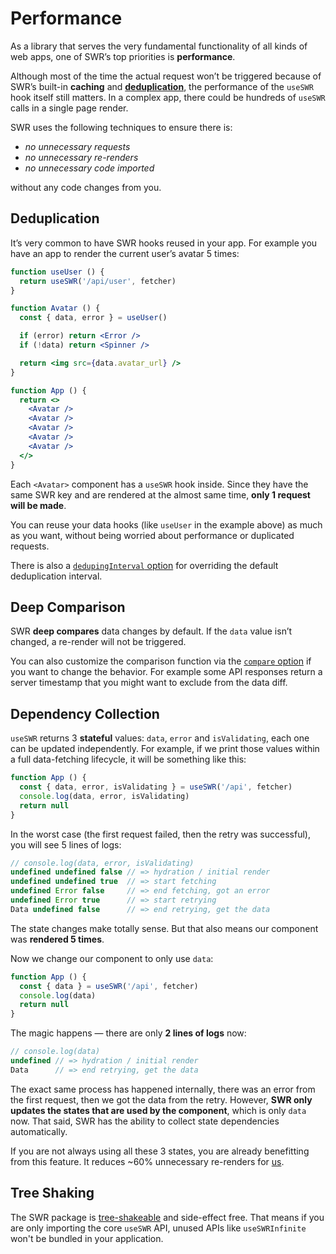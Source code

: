# Performance

As a library that serves the very fundamental functionality of all kinds of web apps, one of SWR’s top priorities is **performance**. 

Although most of the time the actual request won’t be triggered because of SWR’s built-in **caching** and **[deduplication](/advanced/performance#deduplication)**, 
the performance of the `useSWR` hook itself still matters. In a complex app, there could be hundreds of `useSWR` calls in a single page render.

SWR uses the following techniques to ensure there is:
- _no unnecessary requests_
- _no unnecessary re-renders_
- _no unnecessary code imported_

without any code changes from you.

## Deduplication

It’s very common to have SWR hooks reused in your app. For example you have an app to render the current user’s avatar 5 times:

```jsx
function useUser () {
  return useSWR('/api/user', fetcher)
}

function Avatar () {
  const { data, error } = useUser()

  if (error) return <Error />
  if (!data) return <Spinner />

  return <img src={data.avatar_url} />
}

function App () {
  return <>
    <Avatar />
    <Avatar />
    <Avatar />
    <Avatar />
    <Avatar />
  </>
}
```

Each `<Avatar>` component has a `useSWR` hook inside. Since they have the same SWR key and are rendered at the almost same time, **only 1 request will be made**.

You can reuse your data hooks (like `useUser` in the example above) as much as you want, without being worried about performance or duplicated requests.

There is also a [`dedupingInterval` option](/docs/options) for overriding the default deduplication interval.

## Deep Comparison

SWR **deep compares** data changes by default. If the `data` value isn’t changed, a re-render will not be triggered.

You can also customize the comparison function via the [`compare` option](/docs/options) if you want to change the behavior. 
For example some API responses return a server timestamp that you might want to exclude from the data diff.

## Dependency Collection

`useSWR` returns 3 **stateful** values: `data`, `error` and `isValidating`, each one can be updated independently.
For example, if we print those values within a full data-fetching lifecycle, it will be something like this:

```jsx
function App () {
  const { data, error, isValidating } = useSWR('/api', fetcher)
  console.log(data, error, isValidating)
  return null
}
```

In the worst case (the first request failed, then the retry was successful), you will see 5 lines of logs:

```js
// console.log(data, error, isValidating)
undefined undefined false // => hydration / initial render
undefined undefined true  // => start fetching
undefined Error false     // => end fetching, got an error
undefined Error true      // => start retrying
Data undefined false      // => end retrying, get the data
```

The state changes make totally sense. But that also means our component was **rendered 5 times**.

Now we change our component to only use `data`:

```jsx
function App () {
  const { data } = useSWR('/api', fetcher)
  console.log(data)
  return null
}
```

The magic happens — there are only **2 lines of logs** now:

```js
// console.log(data)
undefined // => hydration / initial render
Data      // => end retrying, get the data
```

The exact same process has happened internally, there was an error from the first request, then we got the data from the retry.
However, **SWR only updates the states that are used by the component**, which is only `data` now. 
That said, SWR has the ability to collect state dependencies automatically.

If you are not always using all these 3 states, you are already benefitting from this feature. 
It reduces ~60% unnecessary re-renders for [us](https://vercel.com).

## Tree Shaking

The SWR package is [tree-shakeable](https://webpack.js.org/guides/tree-shaking) and side-effect free. 
That means if you are only importing the core `useSWR` API, unused APIs like `useSWRInfinite` won't be bundled in your application.
